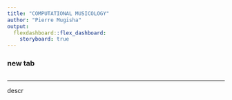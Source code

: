```yaml
---
title: "COMPUTATIONAL MUSICOLOGY"
author: "Pierre Mugisha"
output: 
  flexdashboard::flex_dashboard:
    storyboard: true
---
```


  
  
### new tab
  
```r

```


***
  
descr


